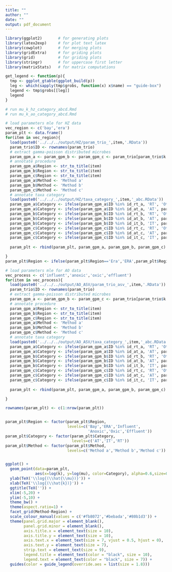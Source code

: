 ```yaml
---
title: ""
author: ""
date: ""
output: pdf_document
---
```


```r
library(ggplot2)       # for generating plots
library(latex2exp)     # for plot text latex
library(cowplot)       # for merging plots
library(gridExtra)     # for griding plots
library(grid)          # for griding plots
library(stringr)       # for uppercase first letter
library(matrixStats)   # for matrix computations

get_legend <- function(p){
  tmp <- ggplot_gtable(ggplot_build(p))
  leg <- which(sapply(tmp$grobs, function(x) x$name) == "guide-box")
  legend <- tmp$grobs[[leg]]
  legend
}
```

```r
# run mu_k_hz_category_abcd.Rmd
# run mu_k_ao_category_abcd.Rmd
```

```r
# load parameters mle for HZ data
vec_region <- c('bay','era')
param_plt <- data.frame()
for(item in vec_region){
  load(paste0('../../../output/HZ/param_trio_',item,'.RData'))
  param_trio$ID <- rownames(param_trio)
  # extract gamma-poisson distributed microbes
  param_gpm_a <- param_gpm_b <- param_gpm_c <- param_trio[param_trio$k!=Inf,]
  # annotate procedure
  param_gpm_a$Region <- str_to_title(item)
  param_gpm_b$Region <- str_to_title(item)
  param_gpm_c$Region <- str_to_title(item)
  param_gpm_a$Method <- 'Method a'
  param_gpm_b$Method <- 'Method b'
  param_gpm_c$Method <- 'Method c'
  # annotate taxa category
  load(paste0('../../../output/HZ/taxa_category_',item,'_abc.RData'))
  param_gpm_a$Category <- ifelse(param_gpm_a$ID %in% id_rt_a, 'RT', 'Other')
  param_gpm_a$Category <- ifelse(param_gpm_a$ID %in% id_at_a, 'AT', param_gpm_a$Category)
  param_gpm_b$Category <- ifelse(param_gpm_b$ID %in% id_rt_b, 'RT', 'Other')
  param_gpm_b$Category <- ifelse(param_gpm_b$ID %in% id_at_b, 'AT', param_gpm_b$Category)
  param_gpm_b$Category <- ifelse(param_gpm_b$ID %in% id_it_b, 'IT', param_gpm_b$Category)
  param_gpm_c$Category <- ifelse(param_gpm_c$ID %in% id_rt_c, 'RT', 'Other')
  param_gpm_c$Category <- ifelse(param_gpm_c$ID %in% id_at_c, 'AT', param_gpm_c$Category)
  param_gpm_c$Category <- ifelse(param_gpm_c$ID %in% id_it_c, 'IT', param_gpm_c$Category)
  
  param_plt <- rbind(param_plt, param_gpm_a, param_gpm_b, param_gpm_c)

}
param_plt$Region <- ifelse(param_plt$Region=='Era','ERA',param_plt$Region)

# load parameters mle for AO data
vec_process <- c('influent','anoxic','oxic','effluent')
for(item in vec_process){
  load(paste0('../../../output/AO_ASV/param_trio_asv_',item,'.RData'))
  param_trio$ID <- rownames(param_trio)
  # extract gamma-poisson distributed microbes
  param_gpm_a <- param_gpm_b <- param_gpm_c <- param_trio[param_trio$k!=Inf,]
  # annotate procedure
  param_gpm_a$Region <- str_to_title(item)
  param_gpm_b$Region <- str_to_title(item)
  param_gpm_c$Region <- str_to_title(item)
  param_gpm_a$Method <- 'Method a'
  param_gpm_b$Method <- 'Method b'
  param_gpm_c$Method <- 'Method c'
  # annotate taxa category
  load(paste0('../../../output/AO_ASV/taxa_category_',item,'_abc.RData'))
  param_gpm_a$Category <- ifelse(param_gpm_a$ID %in% id_rt_a, 'RT', 'Other')
  param_gpm_a$Category <- ifelse(param_gpm_a$ID %in% id_at_a, 'AT', param_gpm_a$Category)
  param_gpm_b$Category <- ifelse(param_gpm_b$ID %in% id_rt_b, 'RT', 'Other')
  param_gpm_b$Category <- ifelse(param_gpm_b$ID %in% id_at_b, 'AT', param_gpm_b$Category)
  param_gpm_b$Category <- ifelse(param_gpm_b$ID %in% id_it_b, 'IT', param_gpm_b$Category)
  param_gpm_c$Category <- ifelse(param_gpm_c$ID %in% id_rt_c, 'RT', 'Other')
  param_gpm_c$Category <- ifelse(param_gpm_c$ID %in% id_at_c, 'AT', param_gpm_c$Category)
  param_gpm_c$Category <- ifelse(param_gpm_c$ID %in% id_it_c, 'IT', param_gpm_c$Category)
  
  param_plt <- rbind(param_plt, param_gpm_a, param_gpm_b, param_gpm_c)

}

rownames(param_plt) <- c(1:nrow(param_plt))


param_plt$Region <- factor(param_plt$Region,
                           levels=c('Bay','ERA','Influent', 
                                    'Anoxic','Oxic','Effluent'))
param_plt$Category <- factor(param_plt$Category,
                             levels=c('AT','IT','RT'))
param_plt$Method <- factor(param_plt$Method,
                           levels=c('Method a','Method b','Method c'))


ggplot() +
  geom_point(data=param_plt, 
             aes(x=log(k), y=log(mu), color=Category), alpha=0.6,size=0.18) +
  ylab(TeX('\\log{(\\hat{\\mu})}')) +
  xlab(TeX('\\log{(\\hat{k})}')) +
  ggtitle(TeX('')) +
  xlim(-5,20) +
  ylim(-5,10) +
  theme_bw() +
  theme(aspect.ratio=1) +
  facet_grid(Method~Region) +
  scale_colour_manual(values = c('#fb8072','#bebada','#80b1d3')) +
  theme(panel.grid.major = element_blank(),
        panel.grid.minor = element_blank(),
        axis.title.x = element_text(size = 10),
        axis.title.y = element_text(size = 10),
        axis.text.x = element_text(size = 7, vjust = 0.5, hjust = 0),
        axis.text.y = element_text(size = 7),
        strip.text = element_text(size = 9),
        legend.title = element_text(color = "black", size = 10),
        legend.text = element_text(color = "black", size = 7)) +
  guides(color = guide_legend(override.aes = list(size = 1.8)))


```








